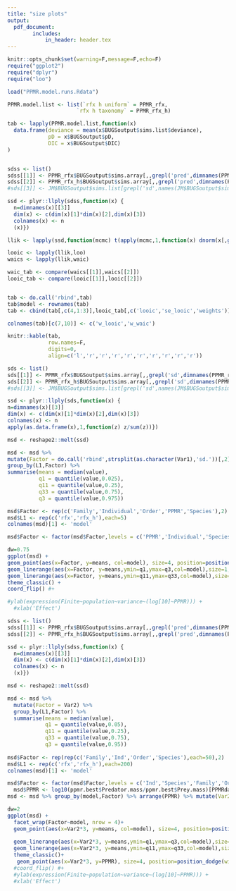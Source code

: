 ```yaml
---
title: "size plots"
output:
  pdf_document:
        includes:
            in_header: header.tex 
---
```


```r

knitr::opts_chunk$set(warning=F,message=F,echo=F)
require("ggplot2")
require("dplyr")
require("loo")
```


```r

load("PPMR.model.runs.Rdata")

PPMR.model.list <- list(`rfx h uniform` = PPMR_rfx,
                      `rfx h taxonomy` = PPMR_rfx_h)

tab <- lapply(PPMR.model.list,function(x)
  data.frame(deviance = mean(x$BUGSoutput$sims.list$deviance),
             pD = x$BUGSoutput$pD,
             DIC = x$BUGSoutput$DIC)
)


sdss <- list()
sdss[[1]] <- PPMR_rfx$BUGSoutput$sims.array[,,grepl('pred',dimnames(PPMR_rfx$BUGSoutput$sims.array)[[3]])]
sdss[[2]] <- PPMR_rfx_h$BUGSoutput$sims.array[,,grepl('pred',dimnames(PPMR_rfx_h$BUGSoutput$sims.array)[[3]])]
#sds[[3]] <- JM$BUGSoutput$sims.list[grepl('sd',names(JM$BUGSoutput$sims.list))]

ssd <- plyr::llply(sdss,function(x) {
  n=dimnames(x)[[3]]
  dim(x) <- c(dim(x)[1]*dim(x)[2],dim(x)[3])
  colnames(x) <- n
  (x)})

llik <- lapply(ssd,function(mcmc) t(apply(mcmc,1,function(x) dnorm(x[,grepl('mu',colnames(x))],x[,grepl('sd.ppmr',colnames(x))],log = T))))

looic <- lapply(llik,loo)
waics <- lapply(llik,waic)

waic_tab <- compare(waics[[1]],waics[[2]])
looic_tab <- compare(looic[[1]],looic[[2]])


tab <- do.call('rbind',tab)
tab$model <- rownames(tab)
tab <- cbind(tab[,c(4,1:3)],looic_tab[,c('looic','se_looic','weights')],waic_tab[,c('waic','se_waic','weights')])

colnames(tab)[c(7,10)] <- c('w_looic','w_waic')

knitr::kable(tab,
             row.names=F,
             digits=0,
             align=c('l','r','r','r','r','r','r','r','r','r')) 

```


```r

sds <- list()
sds[[1]] <- PPMR_rfx$BUGSoutput$sims.array[,,grepl('sd',dimnames(PPMR_rfx$BUGSoutput$sims.array)[[3]])]
sds[[2]] <- PPMR_rfx_h$BUGSoutput$sims.array[,,grepl('sd',dimnames(PPMR_rfx_h$BUGSoutput$sims.array)[[3]]) & !grepl('sigma',dimnames(PPMR_rfx_h$BUGSoutput$sims.array)[[3]])]
#sds[[3]] <- JM$BUGSoutput$sims.list[grepl('sd',names(JM$BUGSoutput$sims.list))]

ssd <- plyr::llply(sds,function(x) {
n=dimnames(x)[[3]]
dim(x) <- c(dim(x)[1]*dim(x)[2],dim(x)[3])
colnames(x) <- n
apply(as.data.frame(x),1,function(z) z/sum(z))})

msd <- reshape2::melt(ssd)

msd <- msd %>% 
mutate(Factor = do.call('rbind',strsplit(as.character(Var1),'sd.'))[,2]) %>%
group_by(L1,Factor) %>%
summarise(means = median(value),
          q1 = quantile(value,0.025),
          q11 = quantile(value,0.25),
          q33 = quantile(value,0.75),
          q3 = quantile(value,0.975))

msd$Factor <- rep(c('Family','Individual','Order','PPMR','Species'),2)
msd$L1 <- rep(c('rfx','rfx_h'),each=5)
colnames(msd)[1] <- 'model'

msd$Factor <- factor(msd$Factor,levels = c('PPMR','Individual','Species','Family','Order'))

dw=0.75
ggplot(msd) + 
geom_point(aes(x=Factor, y=means, col=model), size=4, position=position_dodge(width=dw)) + 
geom_linerange(aes(x=Factor, y=means,ymin=q1,ymax=q3,col=model),size=1,position=position_dodge(width=dw)) + 
geom_linerange(aes(x=Factor, y=means,ymin=q11,ymax=q33,col=model),size=2,position=position_dodge(width=dw)) + 
theme_classic() + 
coord_flip() #+ 

#ylab(expression(Finite~population~variance~(log[10]~PPMR))) + 
  #xlab('Effect')

```


```r


sdss <- list()
sdss[[1]] <- PPMR_rfx$BUGSoutput$sims.array[,,grepl('pred',dimnames(PPMR_rfx$BUGSoutput$sims.array)[[3]])]
sdss[[2]] <- PPMR_rfx_h$BUGSoutput$sims.array[,,grepl('pred',dimnames(PPMR_rfx_h$BUGSoutput$sims.array)[[3]])]

ssd <- plyr::llply(sdss,function(x) {
  n=dimnames(x)[[3]]
  dim(x) <- c(dim(x)[1]*dim(x)[2],dim(x)[3])
  colnames(x) <- n
  (x)})

msd <- reshape2::melt(ssd)

msd <- msd %>% 
  mutate(Factor = Var2) %>%
  group_by(L1,Factor) %>%
  summarise(means = median(value),
            q1 = quantile(value,0.05),
            q11 = quantile(value,0.25),
            q33 = quantile(value,0.75),
            q3 = quantile(value,0.95))
  
msd$Factor <- rep(rep(c('Family','Ind','Order','Species'),each=50),2)
msd$L1 <- rep(c('rfx','rfx_h'),each=200)
colnames(msd)[1] <- 'model'

msd$Factor <- factor(msd$Factor,levels = c('Ind','Species','Family','Order'))
  msd$PPMR <- log10(ppmr.best$Predator.mass/ppmr.best$Prey.mass)[PPMRdata_rfx_h$pred]
msd <- msd %>% group_by(model,Factor) %>% arrange(PPMR) %>% mutate(Var2 = 1:n())

dw=2
ggplot(msd) + 
  facet_wrap(Factor~model, nrow = 4)+
  geom_point(aes(x=Var2*3, y=means, col=model), size=4, position=position_dodge(width=dw)) + 
 
  geom_linerange(aes(x=Var2*3, y=means,ymin=q1,ymax=q3,col=model),size=1, position=position_dodge(width=dw)) + 
  geom_linerange(aes(x=Var2*3, y=means,ymin=q11,ymax=q33,col=model),size=2, position=position_dodge(width=dw)) + 
  theme_classic()+
   geom_point(aes(x=Var2*3, y=PPMR), size=4, position=position_dodge(width=dw)) 
  #coord_flip() #+ 
  #ylab(expression(Finite~population~variance~(log[10]~PPMR))) + 
  #xlab('Effect')

```
